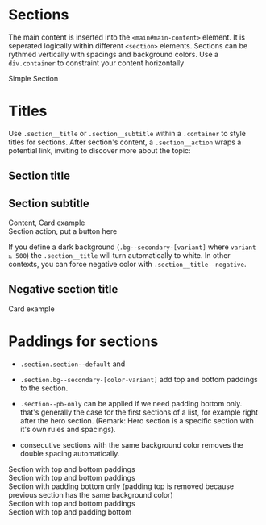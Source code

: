 
<Meta
  title="Layouts/Sections"
/>

# Sections

The main content is inserted into the `<main#main-content>` element. It is seperated logically within different `<section>` elements. Sections can be rythmed vertically with spacings and background colors. Use a `div.container` to constraint your content horizontally

<Canvas >
  <section class="section section--default">
    <div class="container">
      Simple Section
    </div>
  </section>
</Canvas>

# Titles

Use `.section__title` or `.section__subtitle` within a `.container` to style titles for sections.
After section's content, a `.section__action` wraps a potential link, inviting to discover more about the topic:

<Canvas >
  <section class="section bg--secondary-50">
    <div class="container">
      <h2 class="section__title">Section title</h2>
      <h2 class="section__subtitle">Section subtitle</h2>
      <div class="card">
        <div class="card__body">
          Content, Card example
        </div>
      </div>
      <div className="section__action">
        Section action, put a button here
      </div>
    </div>
  </section>
</Canvas>

If you define a dark background (`.bg--secondary-[variant]` where `variant ≥ 500`) the `.section__title` will turn automatically to white. In other contexts, you can force negative color with `.section__title--negative`.

<Canvas >
  <section class="section bg--secondary-500">
    <div class="container">
      <h2 class="section__title">Negative section title</h2>
      <div class="card card--highlight">
        <div class="card__content">
          <div class="card__body">
            Card example
          </div>
        </div>
      </div>
    </div>
  </section>
</Canvas>

# Paddings for sections
- `.section.section--default` and
- `.section.bg--secondary-[color-variant]` add top and bottom paddings to the section.

- `.section--pb-only` can be applied if we need padding bottom only. that's generally the case for the first sections of a list, for example right after the hero section. (Remark: Hero section is a specific section with it's own rules and spacings).

- consecutive sections with the same background color removes the double spacing automatically.

<Canvas >
<main>
  <section class="section section--default">
    <div class="container">
      Section with top and bottom paddings
    </div>
  </section>
  <section class="section bg--secondary-50">
    <div class="container">
      Section with top and bottom paddings
    </div>
  </section>
  <section class="section bg--secondary-50">
    <div class="container">
      Section with padding bottom only (padding top is removed because previous section has the same background color)
    </div>
  </section>
  <section class="section section--default">
    <div class="container">
      Section with top and bottom paddings
    </div>
  </section>
  <section class="section bg--secondary-100">
    <div class="container">
      Section with top and padding bottom
    </div>
  </section>
</main>
</Canvas>

